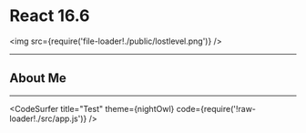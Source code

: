 
<Head>
  <title>React 16.6: The Lost Levels</title>
</Head>


<h1>React 16.6</h1>

<img src={require('file-loader!./public/lostlevel.png')} />

---

## About Me

---

<CodeSurfer
  title="Test"
  theme={nightOwl}
  code={require('!raw-loader!./src/app.js')}
/>

